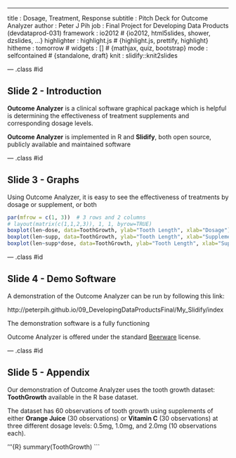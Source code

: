 ---
title       : Dosage, Treatment, Response
subtitle    : Pitch Deck for Outcome Analyzer
author      : Peter J Pih
job         : Final Project for Developing Data Products (devdataprod-031)
framework   : io2012        # {io2012, html5slides, shower, dzslides, ...}
highlighter : highlight.js  # {highlight.js, prettify, highlight}
hitheme     : tomorrow      # 
widgets     : []            # {mathjax, quiz, bootstrap}
mode        : selfcontained # {standalone, draft}
knit        : slidify::knit2slides

--- .class #id 

## Slide 2 - Introduction

<style>
strong {
  font-weight: bolder;
}
</style>

<strong>Outcome Analyzer</strong> is a clinical software graphical package which is helpful is determining the effectiveness of treatment supplements and corresponding dosage levels.

<strong>Outcome Analyzer</strong> is implemented in <srtong>R</strong> and <strong>Slidify</strong>, both open source, publicly available and maintained software 





--- .class #id 

## Slide 3 - Graphs

Using Outcome Analyzer, it is easy to see the effectiveness of treatments by dosage or supplement, or both

```R
par(mfrow = c(1, 3))  # 3 rows and 2 columns
# layout(matrix(c(1,1,2,3)), 1, 1, byrow=TRUE)
boxplot(len~dose, data=ToothGrowth, ylab="Tooth Length", xlab="Dosage")
boxplot(len~supp, data=ToothGrowth, ylab="Tooth Length", xlab="Supplement")
boxplot(len~supp*dose, data=ToothGrowth, ylab="Tooth Length", xlab="Supplement and Dosage")
```

--- .class #id 

## Slide 4 - Demo Software

A demonstration of the Outcome Analyzer can be run by following this link:
  
  
http://peterpih.github.io/09_DevelopingDataProductsFinal/My_Slidify/index
  
  
The demonstration software is a fully functioning


Outcome Analyzer is offered under the standard [Beerware](https://en.wikipedia.org/wiki/Beerware) license.

--- .class #id 

## Slide 5 - Appendix

Our demonstration of Outcome Analyzer uses the tooth growth dataset: **ToothGrowth** available in the R base dataset.

The dataset has 60 observations of tooth growth using supplements of either **Orange Juice** (30 observations) or **Vitamin C** (30 observations) at three different dosage levels: 0.5mg, 1.0mg, and 2.0mg (10 observations each).

'''{R}
summary(ToothGrowth)
```


